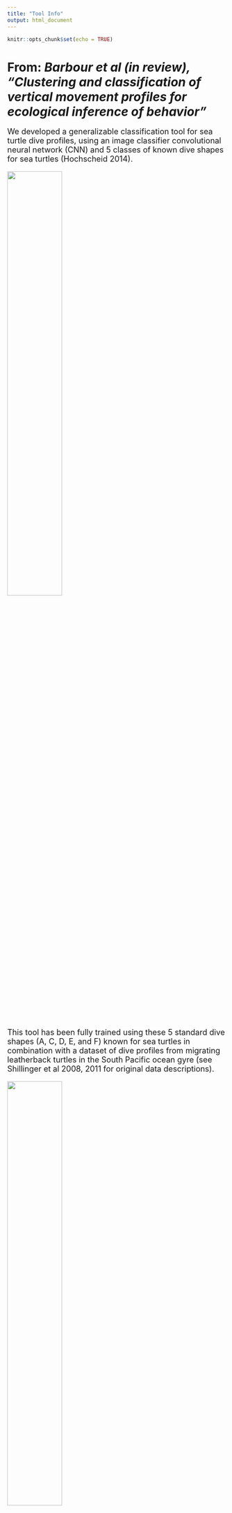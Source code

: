 ```yaml
---
title: "Tool Info"
output: html_document
---
```


```r
knitr::opts_chunk$set(echo = TRUE)
```

# **From**: *Barbour et al (in review), "Clustering and classification of vertical movement profiles for ecological inference of behavior"*

<font size="4"> We developed a generalizable classification tool for sea turtle dive profiles, using an image classifier convolutional neural network (CNN) and 5 classes of known dive shapes for sea turtles (Hochscheid 2014). 

![](DiveShapes.PNG){width=50%}


<font size="4"> This tool has been fully trained using these 5 standard dive shapes (A, C, D, E, and F) known for sea turtles in combination with a dataset of dive profiles from migrating leatherback turtles in the South Pacific ocean gyre (see Shillinger et al 2008, 2011 for original data descriptions).



![](Bailey2012b_leatherback_GL.PNG){width=50%}

## [Dive Classification Tool Link](https://robillarda-diveprofiler-streamlit-app-2c9i4f.streamlitapp.com/) *Click Here!*

<font size="4"> **To use**: *click the link and simply upload an image of a dive profile for a sea turtle (see example below). It will return the predicted shape class of the dive and certainty estimates. The tool can also handle large batches of dives (which is what it is intended for- to replace manual labeling of dives by their shapes!).*


![](diveshape_example.jpg){width=30%}

#### **CITE THIS TOOL AS:** *Barbour et al (in review). Clustering and classification of vertical movement profiles for ecological inference of behavior.* 

### **Contact Info**
### Nicole Barbour, *lead author*, **nbarbour@umd.edu**
### Dr. Alexander Robillard, *tool creator*, **RobillardA@si.edu**
<br>
<font size="4"> **Note:** *This tool uses sea turtle movement data that is part of the non-profit organization, [Upwell](https://www.upwell.org/)'s, efforts to conserve and research sea turtle movement ecology at sea.* 
<br>
![](Affiliations.PNG){width=70%}
<br>
<font size="3"> **References**:
<br>
* *Shillinger, George L., Daniel M. Palacios, Helen Bailey, Steven J. Bograd, Alan M. Swithenbank, Philippe Gaspar, Bryan P. Wallace, et al. 2008. “Persistent Leatherback Turtle Migrations Present Opportunities for Conservation.” PLOS Biology 6 (7): e171. https://doi.org/10.1371/journal.pbio.0060171.*
<br>
* *Shillinger, George L., Alan M. Swithenbank, Helen Bailey, Steven J. Bograd, Michael R. Castelton, Bryan P. Wallace, James R. Spotila, Frank V. Paladino, Rotney Piedra, and Barbara A. Block. 2011. “Vertical and Horizontal Habitat Preferences of Post-Nesting Leatherback Turtles in the South Pacific Ocean.” Marine Ecology Progress Series 422 (January): 275–89. https://doi.org/10.3354/meps08884.*
<br>
* *Hochscheid, Sandra. 2014. “Why We Mind Sea Turtles’ Underwater Business: A Review on the Study of Diving Behavior.” Journal of Experimental Marine Biology and Ecology, Charismatic marine mega-fauna, 450 (January): 118–36. https://doi.org/10.1016/j.jembe.2013.10.016.*
<br>
* *(Sea Turtle Image) Bailey, Helen, Scott R. Benson, George L. Shillinger, Steven J. Bograd, Peter H. Dutton, Scott A. Eckert, Stephen J. Morreale, et al. 2012. “Identification of Distinct Movement Patterns in Pacific Leatherback Turtle Populations Influenced by Ocean Conditions.” Ecological Applications 22 (3): 735–47. https://doi.org/10.1890/11-0633.*

</font>



